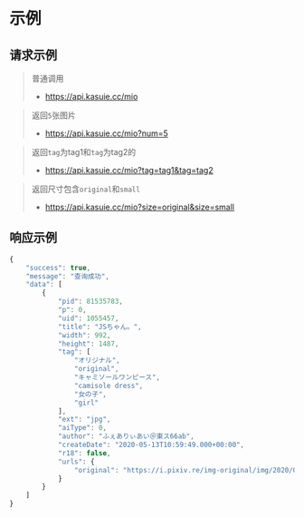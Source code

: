 # 示例

## 请求示例

> 普通调用
> - https://api.kasuie.cc/mio

> 返回`5`张图片
> - https://api.kasuie.cc/mio?num=5

> 返回`tag`为tag1和`tag`为tag2的
> - https://api.kasuie.cc/mio?tag=tag1&tag=tag2

> 返回尺寸包含`original`和`small`
> - https://api.kasuie.cc/mio?size=original&size=small

## 响应示例
```js
{
    "success": true,
    "message": "查询成功",
    "data": [
        {
            "pid": 81535783,
            "p": 0,
            "uid": 1055457,
            "title": "JSちゃん。",
            "width": 992,
            "height": 1487,
            "tag": [
                "オリジナル",
                "original",
                "キャミソールワンピース",
                "camisole dress",
                "女の子",
                "girl"
            ],
            "ext": "jpg",
            "aiType": 0,
            "author": "ふぇありぃあい＠東ス66ab",
            "createDate": "2020-05-13T10:59:49.000+00:00",
            "r18": false,
            "urls": {
                "original": "https://i.pixiv.re/img-original/img/2020/05/13/19/59/49/81535783_p0.jpg"
            }
        }
    ]
}
```